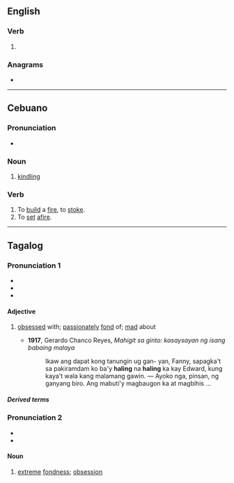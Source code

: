 ==English==

===Verb===
{{head|en|verb form}}

# {{present participle of|en|hale|nocat=1}}

===Anagrams===
* {{anagrams|en|a=aghiln|haglin}}

----

==Cebuano==

===Pronunciation===
* {{hyphenation|ceb|ha|ling}}

===Noun===
{{head|ceb|noun}}

# [[kindling]]

===Verb===
{{head|ceb|verb}}

# To [[build]] a [[fire]], to [[stoke]].
# To [[set]] [[afire]].

----

==Tagalog==

===Pronunciation 1===
* {{hyph|tl|ha|ling}}
* {{tl-IPA|halíng}}
* {{rhymes|tl|iŋ|s=2}}

====Adjective====
{{tl-adj|halíng}}

# [[obsessed]] with; [[passionately]] [[fond]] of; [[mad]] about
#: {{syn|tl|hibang|nahihibang|nahuhumaling|lubog}}
#* '''1917''', Gerardo Chanco Reyes, ''Mahigit sa ginto: kasaysayan ng isang babaing malaya''
#*: Ikaw ang dapat kong tanungin ug gan- yan, Fanny, sapagka&#39;t sa pakiramdam ko  ba&#39;y '''haling''' na '''haling''' ka kay Edward, kung kaya&#39;t wala kang malamang gawin. —  Ayoko nga, pinsan, ng ganyang biro. Ang mabuti&#39;y magbaugon ka at magbihis&nbsp;...

=====Derived terms=====
{{der3|tl|kahalingan|pagkahaling|mahaling|nahahaling}}

===Pronunciation 2===
* {{hyph|tl|ha|ling}}
* {{tl-IPA}}

====Noun====
{{tl-noun}}

# [[extreme]] [[fondness]]; [[obsession]] {{gl|over something}}